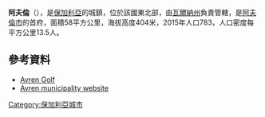 '''阿夫倫'''（{{lang-bg|Аврен}}），是[[保加利亞|保加利亞]]的城鎮，位於該國東北部，由[[瓦爾納州|瓦爾納州]]負責管轄，是[[阿夫倫市|阿夫倫市]]的首府，面積58平方公里，海拔高度404米，2015年人口783，人口密度每平方公里13.5人。

==參考資料==
*[https://web.archive.org/web/20120309182045/http://avrengolf.com/ Avren Golf]
*[https://web.archive.org/web/20090217223332/http://avren.org/ Avren municipality website] {{bg icon}} {{en icon}}

{{coord|43|07|N|27|40|E|type:city|display=title}}

{{Bulgaria-geo-stub}}
[[Category:保加利亞城市|Category:保加利亞城市]]